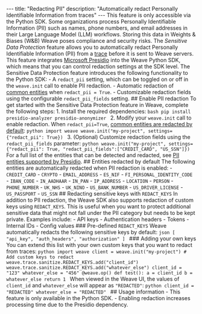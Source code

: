--- title: "Redacting PII" description: "Automatically redact Personally Identifiable Information from traces" --- <Warning> This feature is only accessible via the Python SDK. </Warning> Some organizations process Personally Identifiable Information (PII) such as names, phone numbers, and email addresses in their Large Language Model (LLM) workflows. Storing this data in Weights & Biases (W&B) Weave poses compliance and security risks. The _Sensitive Data Protection_ feature allows you to automatically redact Personally Identifiable Information (PII) from a [trace](/guides/tracking/index) before it is sent to Weave servers. This feature integrates [Microsoft Presidio](https://microsoft.github.io/presidio/) into the Weave Python SDK, which means that you can control redaction settings at the SDK level. The Sensitive Data Protection feature introduces the following functionality to the Python SDK: - A `redact_pii` setting, which can be toggled on or off in the `weave.init` call to enable PII redaction. - Automatic redaction of [common entities](#entities-redacted-by-default) when `redact_pii = True`. - Customizable redaction fields using the configurable `redact_pii_fields` setting. ## Enable PII redaction To get started with the Sensitive Data Protection feature in Weave, complete the following steps: 1. Install the required dependencies: ```bash pip install presidio-analyzer presidio-anonymizer ``` 2. Modify your `weave.init` call to enable redaction. When `redact_pii=True`, [common entities are redacted by default](#entities-redacted-by-default): ```python import weave weave.init("my-project", settings={"redact_pii": True}) ``` 3. (Optional) Customize redaction fields using the `redact_pii_fields` parameter: ```python weave.init("my-project", settings={"redact_pii": True, "redact_pii_fields":["CREDIT_CARD", "US_SSN"]}) ``` For a full list of the entities that can be detected and redacted, see [PII entities supported by Presidio](https://microsoft.github.io/presidio/supported_entities/). ## Entities redacted by default The following entities are automatically redacted when PII redaction is enabled: - `CREDIT_CARD` - `CRYPTO` - `EMAIL_ADDRESS` - `ES_NIF` - `FI_PERSONAL_IDENTITY_CODE` - `IBAN_CODE` - `IN_AADHAAR` - `IN_PAN` - `IP_ADDRESS` - `LOCATION` - `PERSON` - `PHONE_NUMBER` - `UK_NHS` - `UK_NINO` - `US_BANK_NUMBER` - `US_DRIVER_LICENSE` - `US_PASSPORT` - `US_SSN` ## Redacting sensitive keys with `REDACT_KEYS` In addition to PII redaction, the Weave SDK also supports redaction of custom keys using `REDACT_KEYS`. This is useful when you want to protect additional sensitive data that might not fall under the PII category but needs to be kept private. Examples include: - API keys - Authentication headers - Tokens - Internal IDs - Config values ### Pre-defined `REDACT_KEYS` Weave automatically redacts the following sensitive keys by default: ```json [ "api_key", "auth_headers", "authorization" ] ``` ### Adding your own keys You can extend this list with your own custom keys that you want to redact from traces: ```python import weave client = weave.init("my-project") # Add custom keys to redact weave.trace.sanitize.REDACT_KEYS.add("client_id") weave.trace.sanitize.REDACT_KEYS.add("whatever_else") client_id = "123" whatever_else = "456" @weave.op() def test(): a = client_id b = whatever_else return 1 ``` When viewed in the Weave UI, the values of `client_id` and `whatever_else` will appear as `"REDACTED"`: ```python client_id = "REDACTED" whatever_else = "REDACTED" ``` ## Usage information - This feature is only available in the Python SDK. - Enabling redaction increases processing time due to the Presidio dependency.